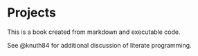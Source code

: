 # Projects

This is a book created from markdown and executable code.

See @knuth84 for additional discussion of literate programming.
